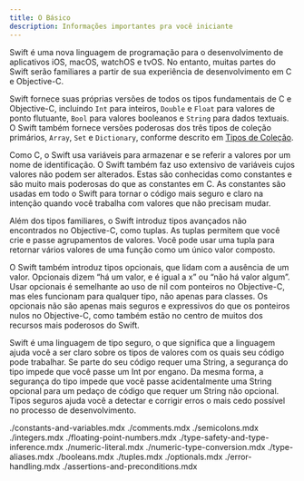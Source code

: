 ```yaml
---
title: O Básico
description: Informações importantes pra você iniciante
---
```


Swift é uma nova linguagem de programação para o desenvolvimento de aplicativos iOS, macOS, watchOS e tvOS. No entanto, muitas partes do Swift serão familiares a partir de sua experiência de desenvolvimento em C e Objective-C.

Swift fornece suas próprias versões de todos os tipos fundamentais de C e Objective-C, incluindo `Int` para inteiros, `Double` e `Float` para valores de ponto flutuante, `Bool` para valores booleanos e `String` para dados textuais. O Swift também fornece versões poderosas dos três tipos de coleção primários, `Array`, `Set` e `Dictionary`, conforme descrito em [Tipos de Coleção](../collection-types/index.mdx).

Como C, o Swift usa variáveis para armazenar e se referir a valores por um nome de identificação. O Swift também faz uso extensivo de variáveis cujos valores não podem ser alterados. Estas são conhecidas como constantes e são muito mais poderosas do que as constantes em C. As constantes são usadas em todo o Swift para tornar o código mais seguro e claro na intenção quando você trabalha com valores que não precisam mudar.

Além dos tipos familiares, o Swift introduz tipos avançados não encontrados no Objective-C, como tuplas. As tuplas permitem que você crie e passe agrupamentos de valores. Você pode usar uma tupla para retornar vários valores de uma função como um único valor composto.

O Swift também introduz tipos opcionais, que lidam com a ausência de um valor. Opcionais dizem “há um valor, e é igual a x” ou “não há valor algum”. Usar opcionais é semelhante ao uso de nil com ponteiros no Objective-C, mas eles funcionam para qualquer tipo, não apenas para classes. Os opcionais não são apenas mais seguros e expressivos do que os ponteiros nulos no Objective-C, como também estão no centro de muitos dos recursos mais poderosos do Swift.

Swift é uma linguagem de tipo seguro, o que significa que a linguagem ajuda você a ser claro sobre os tipos de valores com os quais seu código pode trabalhar. Se parte do seu código requer uma String, a segurança do tipo impede que você passe um Int por engano. Da mesma forma, a segurança do tipo impede que você passe acidentalmente uma String opcional para um pedaço de código que requer um String não opcional. Tipos seguros ajuda você a detectar e corrigir erros o mais cedo possível no processo de desenvolvimento.

<include>./constants-and-variables.mdx</include>
<include>./comments.mdx</include>
<include>./semicolons.mdx</include>
<include>./integers.mdx</include>
<include>./floating-point-numbers.mdx</include>
<include>./type-safety-and-type-inference.mdx</include>
<include>./numeric-literal.mdx</include>
<include>./numeric-type-conversion.mdx</include>
<include>./type-aliases.mdx</include>
<include>./booleans.mdx</include>
<include>./tuples.mdx</include>
<include>./optionals.mdx</include>
<include>./error-handling.mdx</include>
<include>./assertions-and-preconditions.mdx</include>
